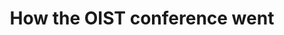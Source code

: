 ---
title: "How the OIST conference went"
summary: "Magic Portfolio is a comprehensive, MDX-based, SEO-friendly, responsive portfolio template built with Once UI and Next.js."
image: "/images/blog/chalk.jpg"
publishedAt: "2024-11-19"
tag: "Travel"
---